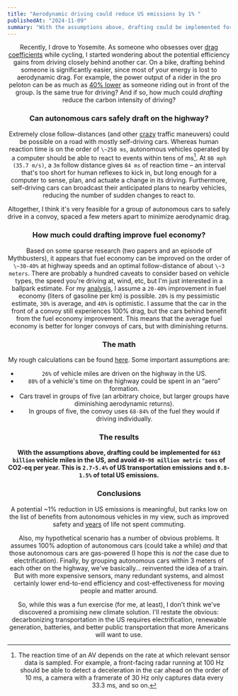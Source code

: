 ```yaml
---
title: "Aerodynamic driving could reduce US emissions by 1% "
publishedAt: "2024-11-09"
summary: "With the assumptions above, drafting could be implemented for 663 billion vehicle miles in the US, and avoid 49-98 million metric tons of CO2-eq per year. This is 2.7-5.4% of US transportation emissions and 0.8-1.5% of total US emissions."
---
```



<Header title={frontmatter.title} publishedAt={frontmatter.publishedAt} />

Recently, I drove to Yosemite. As someone who obsesses over [drag coefficients](https://triathlon-tools.vercel.app/tools/bike-simulator) while cycling, I started wondering about the potential efficiency gains from driving closely behind another car. On a bike, drafting behind someone is significantly easier, since most of your energy is lost to aerodynamic drag. For example, the power output of a rider in the pro peloton can be as much as [40% lower](https://annex.exploratorium.edu/cycling/aerodynamics2.html#:~:text=In%20road%20racing%2C%20bicyclists%20group,not%20drafting%20with%20the%20group.) as someone riding out in front of the group. Is the same true for driving? And if so, how much could _drafting_ reduce the carbon intensity of driving?

### Can autonomous cars safely draft on the highway?

Extremely close follow-distances (and other [crazy](https://www.vox.com/2016/3/29/11324690/self-driving-cars-intersections) traffic maneuvers) could be possible on a road with mostly self-driving cars. Whereas human reaction time is on the order of `\~250 ms`, autonomous vehicles operated by a computer should be able to react to events within tens of ms[^1]. At `80 mph (35.7 m/s)`, a `3m` follow distance gives `84 ms` of reaction time – an interval that's too short for human reflexes to kick in, but long enough for a computer to sense, plan, and actuate a change in its driving. Furthermore, self-driving cars can broadcast their anticipated plans to nearby vehicles, reducing the number of sudden changes to react to.

Altogether, I think it's very feasible for a group of autonomous cars to safely drive in a convoy, spaced a few meters apart to minimize aerodynamic drag.

### How much could drafting improve fuel economy?

Based on some sparse research (two papers and an episode of Mythbusters), it appears that fuel economy can be improved on the order of `\~30-40%` at highway speeds and an optimal follow-distance of about `\~3 meters`. There are probably a hundred caveats to consider based on vehicle types, the speed you're driving at, wind, etc, but I'm just interested in a ballpark estimate. For my [analysis](https://docs.google.com/spreadsheets/d/1h4zbnR3LVJKkgjTBlCDGao-bju3XVBd2lSL7-Iv3gQ0/edit?usp=sharing), I assume a `20-40%` improvement in fuel economy (liters of gasoline per km) is possible. `20%` is my pessimistic estimate, `30%` is average, and `40%` is optimistic. I assume that the car in the front of a convoy still experiences 100% drag, but the cars behind benefit from the fuel economy improvement. This means that the average fuel economy is better for longer convoys of cars, but with diminishing returns.

### The math

My rough calculations can be found [here](https://docs.google.com/spreadsheets/d/1h4zbnR3LVJKkgjTBlCDGao-bju3XVBd2lSL7-Iv3gQ0/edit?usp=sharing). Some important assumptions are:

- `26%` of vehicle miles are driven on the highway in the US.
- `80%` of a vehicle's time on the highway could be spent in an “aero” formation.
- Cars travel in groups of five (an arbitrary choice, but larger groups have diminishing aerodynamic returns).
- In groups of five, the convoy uses `68-84%` of the fuel they would if driving individually.

### The results

**With the assumptions above, drafting could be implemented for `663 billion` vehicle miles in the US, and avoid `49-98 million metric tons` of CO2-eq per year. This is `2.7-5.4%` of US transportation emissions and `0.8-1.5%` of total US emissions.**

### Conclusions

A potential \~1% reduction in US emissions is meaningful, but ranks low on the list of benefits from autonomous vehicles in my view, such as improved safety and [years](https://www.washingtonpost.com/opinions/interactive/2021/commute-calculator-pandemic/) of life not spent commuting.

Also, my hypothetical scenario has a number of obvious problems. It assumes 100% adoption of autonomous cars (could take a while) _and_ that those autonomous cars are gas-powered (I hope this is _not_ the case due to electrification). Finally, by grouping autonomous cars within 3 meters of each other on the highway, we've basically… reinvented the idea of a train. But with more expensive sensors, many redundant systems, and almost certainly lower end-to-end efficiency and cost-effectiveness for moving people and matter around.

So, while this was a fun exercise (for me, at least), I don't think we've discovered a promising new climate solution. I'll restate the obvious: decarbonizing transportation in the US requires electrification, renewable generation, batteries, and better public transportation that more Americans will want to use.

[^1]: The reaction time of an AV depends on the rate at which relevant sensor data is sampled. For example, a front-facing radar running at 100 Hz should be able to detect a deceleration in the car ahead on the order of 10 ms, a camera with a framerate of 30 Hz only captures data every 33.3 ms, and so on.
